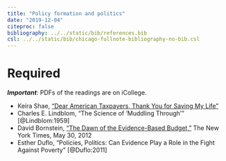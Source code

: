 ```yaml
---
title: "Policy formation and politics"
date: "2019-12-04"
citeproc: false
bibliography: ../../static/bib/references.bib
csl: ../../static/bib/chicago-fullnote-bibliography-no-bib.csl
---
```


# Required

***Important***: PDFs of the readings are on iCollege.

- <i class="fas fa-external-link-square-alt"></i> Keira Shae, ["Dear American Taxpayers, Thank You for Saving My Life"](https://bycommonconsent.com/2018/07/04/dear-american-taxpayers-thank-you-for-saving-my-life/)
- <i class="far fa-file-pdf"></i> Charles E. Lindblom, "The Science of 'Muddling Through'" [@Lindblom:1959]
- <i class="fas fa-external-link-square-alt"></i> David Bornstein, ["The Dawn of the Evidence-Based Budget,"](https://opinionator.blogs.nytimes.com/2012/05/30/worthy-of-government-funding-prove-it/?pagewanted=all) The New York Times, May 30, 2012
- <i class="far fa-file-pdf"></i> Esther Duflo, "Policies, Politics: Can Evidence Play a Role in the Fight Against Poverty" [@Duflo:2011]
